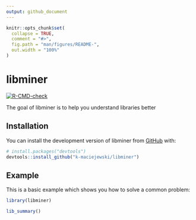 ```yaml
---
output: github_document
---
```


<!-- README.md is generated from README.Rmd. Please edit that file -->

```r
knitr::opts_chunk$set(
  collapse = TRUE,
  comment = "#>",
  fig.path = "man/figures/README-",
  out.width = "100%"
)
```

# libminer

<!-- badges: start -->
[![R-CMD-check](https://github.com/k-maciejewski/libminer/actions/workflows/R-CMD-check.yaml/badge.svg)](https://github.com/k-maciejewski/libminer/actions/workflows/R-CMD-check.yaml)
<!-- badges: end -->

The goal of libminer is to help you understand libraries better

## Installation

You can install the development version of libminer from [GitHub](https://github.com/) with:

``` r
# install.packages("devtools")
devtools::install_github("k-maciejewski/libminer")
```

## Example

This is a basic example which shows you how to solve a common problem:

```r
library(libminer)

lib_summary()
```


